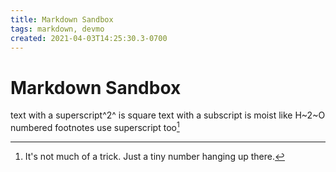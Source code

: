 ```yaml
---
title: Markdown Sandbox
tags: markdown, devmo
created: 2021-04-03T14:25:30.3-0700
---
```


# Markdown Sandbox

text with a superscript^2^ is square
text with a subscript is moist like H~2~O
numbered footnotes use superscript too[^neat]

[^neat]: It's not much of a trick. Just a tiny number hanging up there.

